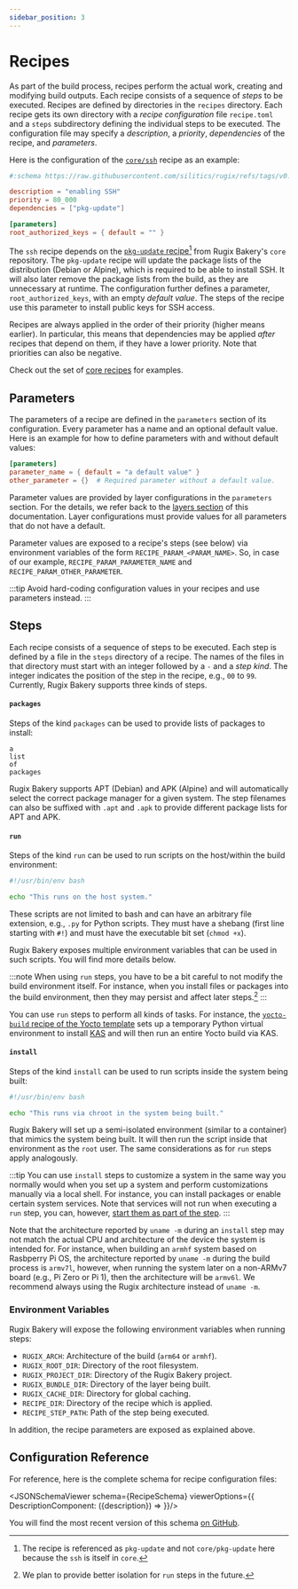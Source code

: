 ```yaml
---
sidebar_position: 3
---
```





# Recipes

As part of the build process, recipes perform the actual work, creating and modifying build outputs. Each recipe consists of a sequence of _steps_ to be executed. Recipes are defined by directories in the `recipes` directory. Each recipe gets its own directory with a _recipe configuration_ file `recipe.toml` and a `steps` subdirectory defining the individual steps to be executed. The configuration file may specify a *description*, a *priority*, *dependencies* of the recipe, and *parameters*.

Here is the configuration of the [`core/ssh`](https://github.com/silitics/rugpi/blob/main/bakery/repositories/core/recipes/ssh) recipe as an example:

```toml title="recipes/hello-world/recipe.toml"
#:schema https://raw.githubusercontent.com/silitics/rugix/refs/tags/v0.8.0/schemas/rugix-bakery-layer.schema.json

description = "enabling SSH"
priority = 80_000
dependencies = ["pkg-update"]

[parameters]
root_authorized_keys = { default = "" }
```

The `ssh` recipe depends on the [`pkg-update` recipe](https://github.com/silitics/rugpi/tree/main/bakery/repositories/core/recipes/pkg-update)[^pkg-update-ref] from Rugix Bakery's `core` repository. The `pkg-update` recipe will update the package lists of the distribution (Debian or Alpine), which is required to be able to install SSH. It will also later remove the package lists from the build, as they are unnecessary at runtime. The configuration further defines a parameter, `root_authorized_keys`, with an empty _default value_. The steps of the recipe use this parameter to install public keys for SSH access.

[^pkg-update-ref]: The recipe is referenced as `pkg-update` and not `core/pkg-update` here because the `ssh` is itself in `core`.

Recipes are always applied in the order of their priority (higher means earlier). In particular, this means that dependencies may be applied _after_ recipes that depend on them, if they have a lower priority. Note that priorities can also be negative.

Check out the set of [core recipes](https://github.com/silitics/rugpi/tree/main/bakery/repositories/core/recipes) for examples.


## Parameters

The parameters of a recipe are defined in the `parameters` section of its configuration. Every parameter has a name and an optional default value. Here is an example for how to define parameters with and without default values:

```toml
[parameters]
parameter_name = { default = "a default value" }
other_parameter = {}  # Required parameter without a default value.
```

Parameter values are provided by layer configurations in the `parameters` section. For the details, we refer back to the [layers section](./layers.mdx) of this documentation. Layer configurations must provide values for all parameters that do not have a default.

Parameter values are exposed to a recipe's steps (see below) via environment variables of the form `RECIPE_PARAM_<PARAM_NAME>`. So, in case of our example, `RECIPE_PARAM_PARAMETER_NAME` and `RECIPE_PARAM_OTHER_PARAMETER`.

:::tip
Avoid hard-coding configuration values in your recipes and use parameters instead.
:::


## Steps

Each recipe consists of a sequence of steps to be executed. Each step is defined by a file in the `steps` directory of a recipe. The names of the files in that directory must start with an integer followed by a `-` and a _step kind_. The integer indicates the position of the step in the recipe, e.g., `00` to `99`. Currently, Rugix Bakery supports three kinds of steps.

#### `packages`

Steps of the kind `packages` can be used to provide lists of packages to install:

```plain title="XX-packages"
a
list
of
packages
```

Rugix Bakery supports APT (Debian) and APK (Alpine) and will automatically select the correct package manager for a given system. The step filenames can also be suffixed with `.apt` and `.apk` to provide different package lists for APT and APK.

#### `run`

Steps of the kind `run` can be used to run scripts on the host/within the build environment:

```bash title="XX-run.*"
#!/usr/bin/env bash

echo "This runs on the host system."
```

These scripts are not limited to bash and can have an arbitrary file extension, e.g., `.py` for Python scripts. They must have a shebang (first line starting with `#!`) and must have the executable bit set (`chmod +x`).

Rugix Bakery exposes multiple environment variables that can be used in such scripts. You will find more details below.

:::note
When using `run` steps, you have to be a bit careful to not modify the build environment itself. For instance, when you install files or packages into the build environment, then they may persist and affect later steps.[^run-isolation]
:::

[^run-isolation]: We plan to provide better isolation for `run` steps in the future.

You can use `run` steps to perform all kinds of tasks. For instance, the [`yocto-build` recipe of the Yocto template](https://github.com/silitics/rugpi/tree/main/bakery/templates/yocto-grub-efi/recipes/yocto-build) sets up a temporary Python virtual environment to install [KAS](https://github.com/siemens/kas) and will then run an entire Yocto build via KAS.

#### `install`

Steps of the kind `install` can be used to run scripts inside the system being built:


```bash title="XXX-install.*"
#!/usr/bin/env bash

echo "This runs via chroot in the system being built."
```

Rugix Bakery will set up a semi-isolated environment (similar to a container) that mimics the system being built. It will then run the script inside that environment as the `root` user. The same considerations as for `run` steps apply analogously.

:::tip
You can use `install` steps to customize a system in the same way you normally would when you set up a system and perform customizations manually via a local shell. For instance, you can install packages or enable certain system services. Note that services will not run when executing a `run` step, you can, however, [start them as part of the step](./advanced/services.md).
:::

Note that the architecture reported by `uname -m` during an `install` step may not match the actual CPU and architecture of the device the system is intended for.
For instance, when building an `armhf` system based on Rasbperry Pi OS, the architecture reported by `uname -m` during the build process is `armv7l`, however, when running the system later on a non-ARMv7 board (e.g., Pi Zero or Pi 1), then the architecture will be `armv6l`.
We recommend always using the Rugix architecture instead of `uname -m`.

### Environment Variables

Rugix Bakery will expose the following environment variables when running steps:

- `RUGIX_ARCH`: Architecture of the build (`arm64` or `armhf`).
- `RUGIX_ROOT_DIR`: Directory of the root filesystem.
- `RUGIX_PROJECT_DIR`: Directory of the Rugix Bakery project.
- `RUGIX_BUNDLE_DIR`: Directory of the layer being built.
- `RUGIX_CACHE_DIR`: Directory for global caching.
- `RECIPE_DIR`: Directory of the recipe which is applied.
- `RECIPE_STEP_PATH`: Path of the step being executed.

In addition, the recipe parameters are exposed as explained above.


## Configuration Reference

For reference, here is the complete schema for recipe configuration files:

<JSONSchemaViewer schema={RecipeSchema} viewerOptions={{
    DescriptionComponent: ({description}) => <ReactMarkdown children={description} />
}}/>

You will find the most recent version of this schema [on GitHub](https://github.com/silitics/rugix/blob/main/schemas/rugix-bakery-recipe.schema.json).
